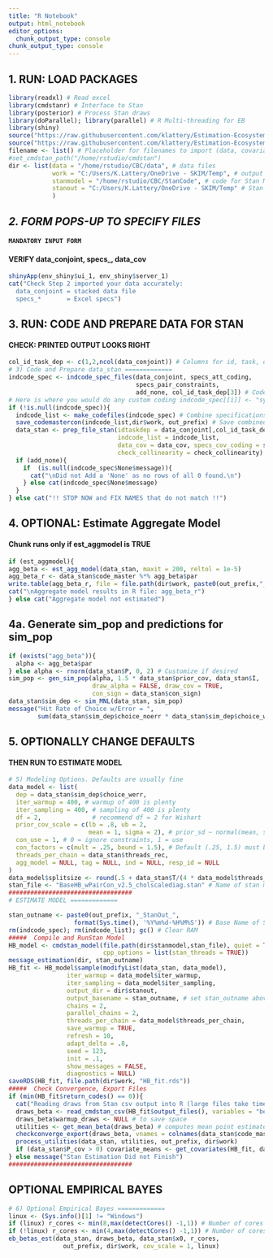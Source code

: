 ```yaml
---
title: "R Notebook"
output: html_notebook
editor_options: 
  chunk_output_type: console
chunk_output_type: console
---
```


###################################### 
## 1. RUN: LOAD PACKAGES
```r
library(readxl) # Read excel
library(cmdstanr) # Interface to Stan
library(posterior) # Process Stan draws
library(doParallel); library(parallel) # R Multi-threading for EB
library(shiny)
source("https://raw.githubusercontent.com/klattery/Estimation-Ecosystem/master/EE_Functions_Stan4.0.R")
source("https://raw.githubusercontent.com/klattery/Estimation-Ecosystem/master/Stan_RShiny_UI.R")
filename <- list() # Placeholder for filenames to import (data, covariates, excel specs)
#set_cmdstan_path("/home/rstudio/cmdstan")
dir <- list(data = "/home/rstudio/CBC/data", # data files
            work = "C:/Users/K.Lattery/OneDrive - SKIM/Temp", # output and other work
            stanmodel = "/home/rstudio/CBC/StanCode", # code for Stan Model
            stanout = "C:/Users/K.Lattery/OneDrive - SKIM/Temp" # Stan output 
            )
```

############################################### 
## *2. FORM POPS-UP TO SPECIFY FILES*
#### `MANDATORY INPUT FORM`
#### VERIFY data_conjoint, specs\_, data_cov
```r
shinyApp(env_shiny$ui_1, env_shiny$server_1)
cat("Check Step 2 imported your data accurately:
  data_conjoint = stacked data file
  specs_*       = Excel specs")
```

################################################ 
## 3. RUN: CODE AND PREPARE DATA FOR STAN
#### CHECK: PRINTED OUTPUT LOOKS RIGHT
```r
col_id_task_dep <- c(1,2,ncol(data_conjoint)) # Columns for id, task, dep
# 3) Code and Prepare data_stan =============
indcode_spec <- indcode_spec_files(data_conjoint, specs_att_coding,
                                   specs_pair_constraints, 
                                   add_none, col_id_task_dep[3]) # Code and constraints each attribute
# Here is where you would do any custom coding indcode_spec[[i]] <- "syntax"
if (!is.null(indcode_spec)){
  indcode_list <- make_codefiles(indcode_spec) # Combine specifications above into one list
  save_codemastercon(indcode_list,dir$work, out_prefix) # Save combined code_master and constraints
  data_stan <- prep_file_stan(idtaskdep = data_conjoint[,col_id_task_dep],
                              indcode_list = indcode_list,
                              data_cov = data_cov, specs_cov_coding = specs_cov_coding,
                              check_collinearity = check_collinearity)
  if (add_none){
    if  (is.null(indcode_spec$None$message)){
      cat("\nDid not Add a 'None' as no rows of all 0 found.\n")
    } else cat(indcode_spec$None$message)  
  } 
} else cat("!! STOP NOW and FIX NAMES that do not match !!")

```


#################################################### 
## 4. OPTIONAL: Estimate Aggregate Model
#### Chunk runs only if est_aggmodel is TRUE
```r
if (est_aggmodel){
agg_beta <- est_agg_model(data_stan, maxit = 200, reltol = 1e-5)
agg_beta_r <- data_stan$code_master %*% agg_beta$par
write.table(agg_beta_r, file = file.path(dir$work, paste0(out_prefix,"_agg_beta.csv")), sep = ",", na = ".", row.names = TRUE)
cat("\nAggregate model results in R file: agg_beta_r")
} else cat("Aggregate model not estimated")
```

################################################ 
## 4a. Generate sim_pop and predictions for sim_pop
```r
if (exists("agg_beta")){
  alpha <- agg_beta$par
} else alpha <- rnorm(data_stan$P, 0, 2) # Customize if desired
sim_pop <- gen_sim_pop(alpha, 1.5 * data_stan$prior_cov, data_stan$I,
                       draw_alpha = FALSE, draw_cov = TRUE,
                       con_sign = data_stan$con_sign)
data_stan$sim_dep <- sim_MNL(data_stan, sim_pop)
message("Hit Rate of Choice w/Error = ",
        sum(data_stan$sim_dep$choice_noerr * data_stan$sim_dep$choice_werr)/sum(data_stan$sim_dep$choice_werr))

```

################################################### 
## 5. OPTIONALLY CHANGE DEFAULTS
#### THEN RUN TO ESTIMATE MODEL
```r
# 5) Modeling Options. Defaults are usually fine 
data_model <- list(
  dep = data_stan$sim_dep$choice_werr,
  iter_warmup = 400, # warmup of 400 is plenty
  iter_sampling = 400, # sampling of 400 is plenty
  df = 2,              # recommend df = 2 for Wishart
  prior_cov_scale = c(lb = .8, ub = 2,
                      mean = 1, sigma = 2), # prior_sd ~ normal(mean, sigma)[lb, ub]
  con_use = 1, # 0 = ignore constraints, 1 = use
  con_factors = c(mult = .25, bound = 1.5), # Default (.25, 1.5) must be >0
  threads_per_chain = data_stan$threads_rec,
  agg_model = NULL, tag = NULL, ind = NULL, resp_id = NULL
)
data_model$splitsize <- round(.5 + data_stan$T/(4 * data_model$threads_per_chain))
stan_file <- "BaseHB_wPairCon_v2.5_cholscalediag.stan" # Name of stan model in dir$stanmodel
##################################
# ESTIMATE MODEL =============

stan_outname <- paste0(out_prefix, "_StanOut_", 
                  format(Sys.time(), '%Y%m%d-%H%M%S')) # Base Name of Stan Output files  
rm(indcode_spec); rm(indcode_list); gc() # Clear RAM
#####  Compile and RunStan Model 
HB_model <- cmdstan_model(file.path(dir$stanmodel,stan_file), quiet = TRUE,
                          cpp_options = list(stan_threads = TRUE))
message_estimation(dir, stan_outname)
HB_fit <- HB_model$sample(modifyList(data_stan, data_model),
                iter_warmup = data_model$iter_warmup,
                iter_sampling = data_model$iter_sampling,
                output_dir = dir$stanout,
                output_basename = stan_outname, # set stan_outname above if changing
                chains = 2,
                parallel_chains = 2,
                threads_per_chain = data_model$threads_per_chain,
                save_warmup = TRUE,
                refresh = 10,
                adapt_delta = .8,
                seed = 123,
                init = .1,
                show_messages = FALSE,
                diagnostics = NULL)
saveRDS(HB_fit, file.path(dir$work, "HB_fit.rds"))
#####  Check Convergence, Export Files  
if (min(HB_fit$return_codes() == 0)){
  cat("Reading draws from Stan csv output into R (large files take time)...")
  draws_beta <- read_cmdstan_csv(HB_fit$output_files(), variables = "beta_ind", format = "draws_list")
  draws_beta$warmup_draws <- NULL # to save space
  utilities <- get_mean_beta(draws_beta) # computes mean point estimates from draws
  checkconverge_export(draws_beta, vnames = colnames(data_stan$code_master), out_prefix, dir$work)
  process_utilities(data_stan, utilities, out_prefix, dir$work)
  if (data_stan$P_cov > 0) covariate_means <- get_covariates(HB_fit, data_stan)
} else message("Stan Estimation Did not Finish")
##################################
```

## OPTIONAL EMPIRICAL BAYES
```r
# 6) Optional Empirical Bayes =============
linux <- (Sys.info()[1] != "Windows")
if (linux) r_cores <- min(8,max(detectCores() -1,1)) # Number of cores to use for EB
if (!linux) r_cores <- min(4,max(detectCores() -1,1)) # Number of cores to use for EB
eb_betas_est(data_stan, draws_beta, data_stan$x0, r_cores,
               out_prefix, dir$work, cov_scale = 1, linux)
```
